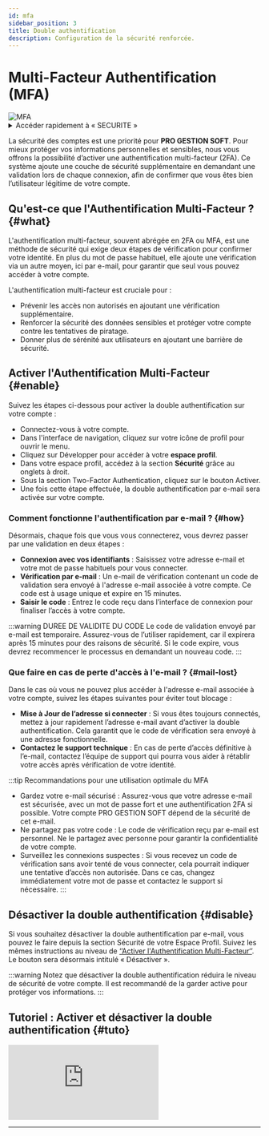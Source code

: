 ```yaml
---
id: mfa
sidebar_position: 3
title: Double authentification
description: Configuration de la sécurité renforcée.
---
```

 

# <i class="fas fa-user-shield"></i> Multi-Facteur Authentification (MFA)
<img src="/img/docs/mfa.png" alt="MFA" className={styles.docsImg} />

<details>
  <summary>Accéder rapidement à « SECURITE »</summary>

  Pour accéder rapidement à la section DOCUMENTS, saisissez simplement dans la barre de recherche un mot-clé de recherche pour trouver la section sans naviguer manuellement dans les menus.

  Voici une *[liste](/docs/act/controle/search)* – non exhaustive – des mots clés de recherches pris en charge.
</details>


La sécurité des comptes est une priorité pour **PRO GESTION SOFT**. Pour mieux protéger vos informations personnelles et sensibles, nous vous offrons la possibilité d’activer une authentification multi-facteur (2FA). Ce système ajoute une couche de sécurité supplémentaire en demandant une validation lors de chaque connexion, afin de confirmer que vous êtes bien l’utilisateur légitime de votre compte.

## Qu'est-ce que l'Authentification Multi-Facteur ? \{#what}
L'authentification multi-facteur, souvent abrégée en 2FA ou MFA, est une méthode de sécurité qui exige deux étapes de vérification pour confirmer votre identité. En plus du mot de passe habituel, elle ajoute une vérification via un autre moyen, ici par e-mail, pour garantir que seul vous pouvez accéder à votre compte.

L'authentification multi-facteur est cruciale pour :

- Prévenir les accès non autorisés en ajoutant une vérification supplémentaire.
- Renforcer la sécurité des données sensibles et protéger votre compte contre les tentatives de piratage.
- Donner plus de sérénité aux utilisateurs en ajoutant une barrière de sécurité.

## Activer l'Authentification Multi-Facteur \{#enable}

Suivez les étapes ci-dessous pour activer la double authentification sur votre compte :
- Connectez-vous à votre compte.
- Dans l'interface de navigation, cliquez sur votre icône de profil pour ouvrir le menu.
- Cliquez sur Développer pour accéder à votre **espace profil**.
- Dans votre espace profil, accédez à la section **Sécurité** grâce au onglets à droit.
- Sous la section Two-Factor Authentication, cliquez sur le bouton <span className={styles.blueBtn}>Activer</span>.
- Une fois cette étape effectuée, la double authentification par e-mail sera activée sur votre compte.


### Comment fonctionne l'authentification par e-mail ? \{#how}
Désormais, chaque fois que vous vous connecterez, vous devrez passer par une validation en deux étapes :
- **Connexion avec vos identifiants** : Saisissez votre adresse e-mail et votre mot de passe habituels pour vous connecter.
- **Vérification par e-mail** : Un e-mail de vérification contenant un code de validation sera envoyé à l'adresse e-mail associée à votre compte. Ce code est à usage unique et expire en 15 minutes.
- **Saisir le code** : Entrez le code reçu dans l’interface de connexion pour finaliser l’accès à votre compte.

:::warning DUREE DE VALIDITE DU CODE
Le code de validation envoyé par e-mail est temporaire. Assurez-vous de l’utiliser rapidement, car il expirera après 15 minutes pour des raisons de sécurité. Si le code expire, vous devrez recommencer le processus en demandant un nouveau code.
:::

### Que faire en cas de perte d'accès à l'e-mail ? \{#mail-lost}
Dans le cas où vous ne pouvez plus accéder à l'adresse e-mail associée à votre compte, suivez les étapes suivantes pour éviter tout blocage :
- **Mise à Jour de l’adresse si connecter** : Si vous êtes toujours connectés, mettez à jour rapidement l’adresse e-mail avant d’activer la double authentification. Cela garantit que le code de vérification sera envoyé à une adresse fonctionnelle.
- **Contactez le support technique** : En cas de perte d’accès définitive à l’e-mail, contactez l’équipe de support qui pourra vous aider à rétablir votre accès après vérification de votre identité.

:::tip Recommandations pour une utilisation optimale du MFA
-	Gardez votre e-mail sécurisé : Assurez-vous que votre adresse e-mail est sécurisée, avec un mot de passe fort et une authentification 2FA si possible. Votre compte PRO GESTION SOFT dépend de la sécurité de cet e-mail.
-	Ne partagez pas votre code : Le code de vérification reçu par e-mail est personnel. Ne le partagez avec personne pour garantir la confidentialité de votre compte.
-	Surveillez les connexions suspectes : Si vous recevez un code de vérification sans avoir tenté de vous connecter, cela pourrait indiquer une tentative d’accès non autorisée. Dans ce cas, changez immédiatement votre mot de passe et contactez le support si nécessaire.
:::

## Désactiver la double authentification \{#disable}
Si vous souhaitez désactiver la double authentification par e-mail, vous pouvez le faire depuis la section Sécurité de votre Espace Profil. Suivez les mêmes instructions au niveau de [‘’Activer l'Authentification Multi-Facteur‘’](#enable). Le bouton sera désormais intitulé « <span className={styles.redBtn}>Désactiver</span> ».

:::warning 
Notez que désactiver la double authentification réduira le niveau de sécurité de votre compte. Il est recommandé de la garder active pour protéger vos informations.
:::


## Tutoriel : Activer et désactiver la double authentification \{#tuto}
<div className={styles.FrameMob}>
  <iframe
    src="https://www.youtube.com/embed/KAKnJ42iaKg"
    title="Connexion sur PGS"
    frameborder="0"
    allow="accelerometer; autoplay; clipboard-write; encrypted-media; gyroscope; picture-in-picture"
    allowfullscreen>
  </iframe>
</div>

---

<Feedback />